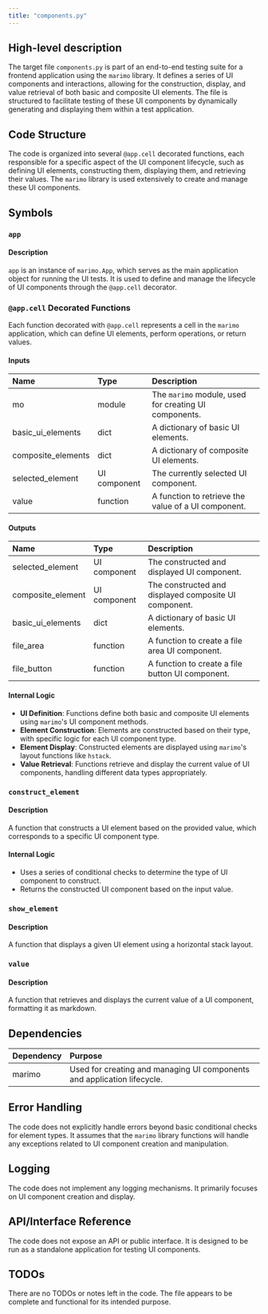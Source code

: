 ```yaml
---
title: "components.py"
---
```


## High-level description

The target file `components.py` is part of an end-to-end testing suite for a frontend application using the `marimo` library. It defines a series of UI components and interactions, allowing for the construction, display, and value retrieval of both basic and composite UI elements. The file is structured to facilitate testing of these UI components by dynamically generating and displaying them within a test application.

## Code Structure

The code is organized into several `@app.cell` decorated functions, each responsible for a specific aspect of the UI component lifecycle, such as defining UI elements, constructing them, displaying them, and retrieving their values. The `marimo` library is used extensively to create and manage these UI components.

## Symbols

### `app`
#### Description
`app` is an instance of `marimo.App`, which serves as the main application object for running the UI tests. It is used to define and manage the lifecycle of UI components through the `@app.cell` decorator.

### `@app.cell` Decorated Functions
Each function decorated with `@app.cell` represents a cell in the `marimo` application, which can define UI elements, perform operations, or return values.

#### Inputs
| Name | Type | Description |
|:-----|:-----|:------------|
| mo | module | The `marimo` module, used for creating UI components. |
| basic_ui_elements | dict | A dictionary of basic UI elements. |
| composite_elements | dict | A dictionary of composite UI elements. |
| selected_element | UI component | The currently selected UI component. |
| value | function | A function to retrieve the value of a UI component. |

#### Outputs
| Name | Type | Description |
|:-----|:-----|:------------|
| selected_element | UI component | The constructed and displayed UI component. |
| composite_element | UI component | The constructed and displayed composite UI component. |
| basic_ui_elements | dict | A dictionary of basic UI elements. |
| file_area | function | A function to create a file area UI component. |
| file_button | function | A function to create a file button UI component. |

#### Internal Logic
- **UI Definition**: Functions define both basic and composite UI elements using `marimo`'s UI component methods.
- **Element Construction**: Elements are constructed based on their type, with specific logic for each UI component type.
- **Element Display**: Constructed elements are displayed using `marimo`'s layout functions like `hstack`.
- **Value Retrieval**: Functions retrieve and display the current value of UI components, handling different data types appropriately.

### `construct_element`
#### Description
A function that constructs a UI element based on the provided value, which corresponds to a specific UI component type.

#### Internal Logic
- Uses a series of conditional checks to determine the type of UI component to construct.
- Returns the constructed UI component based on the input value.

### `show_element`
#### Description
A function that displays a given UI element using a horizontal stack layout.

### `value`
#### Description
A function that retrieves and displays the current value of a UI component, formatting it as markdown.

## Dependencies

| Dependency | Purpose |
|:-----------|:--------|
| marimo | Used for creating and managing UI components and application lifecycle. |

## Error Handling

The code does not explicitly handle errors beyond basic conditional checks for element types. It assumes that the `marimo` library functions will handle any exceptions related to UI component creation and manipulation.

## Logging

The code does not implement any logging mechanisms. It primarily focuses on UI component creation and display.

## API/Interface Reference

The code does not expose an API or public interface. It is designed to be run as a standalone application for testing UI components.

## TODOs

There are no TODOs or notes left in the code. The file appears to be complete and functional for its intended purpose.